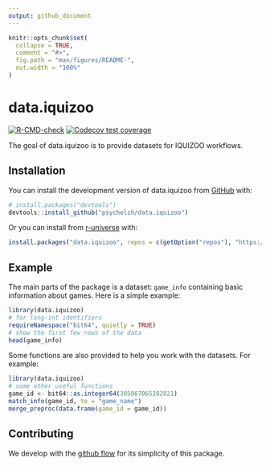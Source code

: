 ```yaml
---
output: github_document
---
```


<!-- README.md is generated from README.Rmd. Please edit that file -->

```r
knitr::opts_chunk$set(
  collapse = TRUE,
  comment = "#>",
  fig.path = "man/figures/README-",
  out.width = "100%"
)
```

# data.iquizoo

<!-- badges: start -->
[![R-CMD-check](https://github.com/psychelzh/data.iquizoo/actions/workflows/R-CMD-check.yaml/badge.svg)](https://github.com/psychelzh/data.iquizoo/actions/workflows/R-CMD-check.yaml)
[![Codecov test coverage](https://codecov.io/gh/iquizoo/data.iquizoo/graph/badge.svg)](https://app.codecov.io/gh/iquizoo/data.iquizoo)
<!-- badges: end -->

The goal of data.iquizoo is to provide datasets for IQUIZOO workflows.

## Installation

You can install the development version of data.iquizoo from [GitHub](https://github.com/) with:

``` r
# install.packages("devtools")
devtools::install_github("psychelzh/data.iquizoo")
```

Or you can install from [r-universe](https://psychelzh.r-universe.dev/) with:

``` r
install.packages("data.iquizoo", repos = c(getOption("repos"), "https://psychelzh.r-universe.dev"))
```

## Example

The main parts of the package is a dataset: `game_info` containing basic information about games. Here is a simple example:

```r
library(data.iquizoo)
# for long-int identifiers
requireNamespace("bit64", quietly = TRUE)
# show the first few rows of the data
head(game_info)
```

Some functions are also provided to help you work with the datasets. For example:

```r
library(data.iquizoo)
# some other useful functions
game_id <- bit64::as.integer64(305067065282821)
match_info(game_id, to = "game_name")
merge_preproc(data.frame(game_id = game_id))
```

## Contributing

We develop with the [github flow](https://docs.github.com/en/get-started/quickstart/github-flow) for its simplicity of this package.
